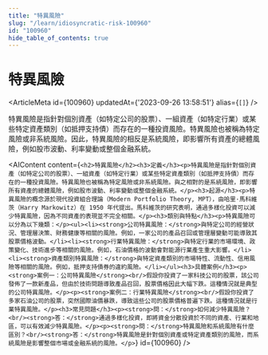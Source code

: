 ```yaml
---
title: "特異風險"
slug: "/learn/idiosyncratic-risk-100960"
id: "100960"
hide_table_of_contents: true
---
```



# 特異風險

<ArticleMeta id={100960} updatedAt={'2023-09-26 13:58:51'} alias={`[]`} />
<div className='border-solid border-b border-t-0 my-4 border-[var(--ifm-color-gray-300)]' />

特異風險是指針對個別資產（如特定公司的股票）、一組資產（如特定行業）或某些特定資產類別（如抵押支持債）而存在的一種投資風險。特異風險也被稱為特定風險或非系統風險。因此，特異風險的相反是系統風險，即影響所有資產的總體風險，例如股市波動、利率變動或整個金融系統。

<AIContent content={`<h2>特異風險</h2><h3>定義</h3><p>特異風險是指針對個別資產（如特定公司的股票）、一組資產（如特定行業）或某些特定資產類別（如抵押支持債）而存在的一種投資風險。特異風險也被稱為特定風險或非系統風險。與之相對的是系統風險，即影響所有資產的總體風險，例如股市波動、利率變動或整個金融系統。</p><h3>起源</h3><p>特異風險的概念源於現代投資組合理論（Modern Portfolio Theory, MPT），由哈里·馬科維茨（Harry Markowitz）在 1950 年代提出。馬科維茨的研究表明，通過多樣化投資可以減少特異風險，因為不同資產的表現並不完全相關。</p><h3>類別與特點</h3><p>特異風險可以分為以下幾類：</p><ul><li><strong>公司特異風險：</strong>與特定公司的經營狀況、管理層決策、財務健康等相關的風險。例如，一家公司的產品召回或管理層變動可能導致其股票價格波動。</li><li><strong>行業特異風險：</strong>與特定行業的市場環境、政策變化、技術進步等相關的風險。例如，石油價格的波動會對能源行業產生重大影響。</li><li><strong>資產類別特異風險：</strong>與特定資產類別的市場特性、流動性、信用風險等相關的風險。例如，抵押支持債券的違約風險。</li></ul><h3>具體案例</h3><p><strong>案例一：公司特異風險</strong><br/>假設你投資了一家科技公司的股票，該公司發佈了一款新產品，但由於技術問題導致產品召回，股票價格因此大幅下跌。這種情況就是典型的公司特異風險。</p><p><strong>案例二：行業特異風險</strong><br/>假設你投資了多家石油公司的股票，突然國際油價暴跌，導致這些公司的股票價格普遍下跌。這種情況就是行業特異風險。</p><h3>常見問題</h3><p><strong>問：</strong>如何減少特異風險？<br/><strong>答：</strong>通過多樣化投資，即將資金分散投資於不同的資產、行業和地區，可以有效減少特異風險。</p><p><strong>問：</strong>特異風險和系統風險有什麼區別？<br/><strong>答：</strong>特異風險是針對個別資產或特定資產類別的風險，而系統風險是影響整個市場或金融系統的風險。</p>`} id={100960} />
